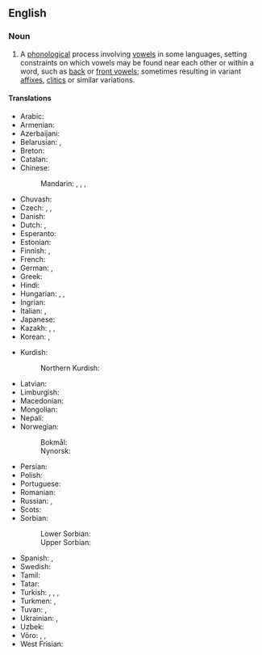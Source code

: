==English==
{{wp}}

===Noun===
{{en-noun|~}}

# {{lb|en|phonology}} A [[phonological]] process involving [[vowel]]s in some languages, setting constraints on which vowels may be found near each other or within a word, such as [[back vowel|back]] or [[front vowel]]s; sometimes resulting in variant [[affix]]es, [[clitic]]s or similar variations.

====Translations====
{{trans-top|phonological process}}
* Arabic: {{t|ar|اِنْسِجَام مُصَوَّتٍ|m}}
* Armenian: {{t+|hy|ձայնավորների ներդաշնակություն}}
* Azerbaijani: {{t|az|ahəng qanunu}}
* Belarusian: {{t|be|гармо́нія гало́сных|f}}, {{t|be|сінгармані́зм|m}}
* Breton: {{t|br|hesonerezh vogalennek|m}}
* Catalan: {{t|ca|harmonia vocàlica|f}}
* Chinese:
*: Mandarin: {{t|cmn|元音和諧律}}, {{t|cmn|元音和谐律|tr=yuányīn héxiélǜ}}, {{t|cmn|元音調和}}, {{t|cmn|元音调和|tr=yuányīn tiáohé}}
* Chuvash: {{t|cv|сингармонизм}}
* Czech: {{t|cs|vokálová harmonie|f}}, {{t|cs|samohlásková harmonie|f}}, {{t|cs|harmonie samohlásek|f}}
* Danish: {{t|da|vokalharmoni|c}}
* Dutch: {{t+|nl|klinkerharmonie|f}}, {{t|nl|vocaalharmonie|f}}
* Esperanto: {{t|eo|vokala harmonio}}
* Estonian: {{t|et|vokaalharmoonia}}
* Finnish: {{t+|fi|vokaalisointu}}, {{t+|fi|vokaaliharmonia}}
* French: {{t+|fr|harmonie vocalique|f}}
* German: {{t+|de|Vokalharmonie|f}}, {{t|de|Synharmonismus|m}}
* Greek: {{t|el|φωνηεντική αρμονία|f}}
* Hindi: {{t|hi|स्वर सहयोग|m}}
* Hungarian: {{q|feature}} {{t+|hu|magánhangzó-harmónia}}, {{q|process}} {{t|hu|[[magánhangzó-harmónia]] [[szerinti]] [[illeszkedés]]}}, {{t+|hu|hangrendi illeszkedés}}
* Ingrian: {{t|izh|vokaaligarmoonia}}
* Italian: {{t|it|armonia vocalica|f}}, {{t|it|armonia velare|f}}
* Japanese: {{t|ja|母音調和|tr=ぼいんちょうわ, boin-chōwa}}
* Kazakh: {{t|kk|дауыссыздар үндестігі}}, {{t|kk|сингармонизм}}, {{t|kk|гармония согласных}}
* Korean: {{t+|ko|모음조화}}, {{t|ko|홀소리어울림}}
{{trans-mid}}
* Kurdish:
*: Northern Kurdish: {{t|kmr|ahenga dengdêran}}
* Latvian: {{t|lv|patskaņu harmonija|f}}
* Limburgish: {{t|li|vocaolhermenie|f}}
* Macedonian: {{t|mk|самогласна хармонија|f}}
* Mongolian: {{t|mn|эгшиг зохицох ёс}}
* Nepali: {{t|ne|स्वरसंगति}}
* Norwegian:
*: Bokmål: {{t|no|vokalharmoni|m}}
*: Nynorsk: {{t|nn|vokalharmoni|m}}
* Persian: {{t|fa|هماهنگی واکه‌ای|tr=hamâhangi vâke-i}}
* Polish: {{t|pl|harmonia samogłosek|f}}
* Portuguese: {{t|pt|harmonia vocálica|f}}
* Romanian: {{t+|ro|armonie vocalică|f}}
* Russian: {{t+|ru|сингармони́зм|m}}, {{t|ru|гармония гласных|f}}
* Scots: {{t|sco|vouel harmony}}
* Sorbian:
*: Lower Sorbian: {{t|dsb|wokalna harmonija|f}}
*: Upper Sorbian: {{t|hsb|wokalna harmonija|f}}
* Spanish: {{t|es|armonía vocálica|f}}, {{t|es|sinarmonía vocálica|f}}
* Swedish: {{t+|sv|vokalharmoni|c}}
* Tamil: {{t|ta|உயிரொலி இயைபு}}
* Tatar: {{t|tt|сингармони́зм}}
* Turkish: {{t+|tr|ünlü uyumu}}, {{t+|tr|sesli uyumu}}, {{t+|tr|ünlü benzeşmesi}}, {{t+|tr|ahenk kaidesi}}
* Turkmen: {{t|tk|singarmonizm}}, {{t|tk|çekimlileriň sazlaşygy}}
* Tuvan: {{t|tyv|ажык үннерниң аяннажыры}}, {{t|tyv|сингармонизм}}
* Ukrainian: {{t|uk|сингармоні́зм|m}}, {{t|uk|гармо́нія го́лосних|f}}
* Uzbek: {{t+|uz|singarmonizm}}
* Võro: {{t|vro|vabahelle kokkokõla}}, {{t|vro|vabahelükokkokõla}}, {{t|vro|vokaalharmoonia}}
* West Frisian: {{t|fy|lûdsharmony|f}}
{{trans-bottom}}